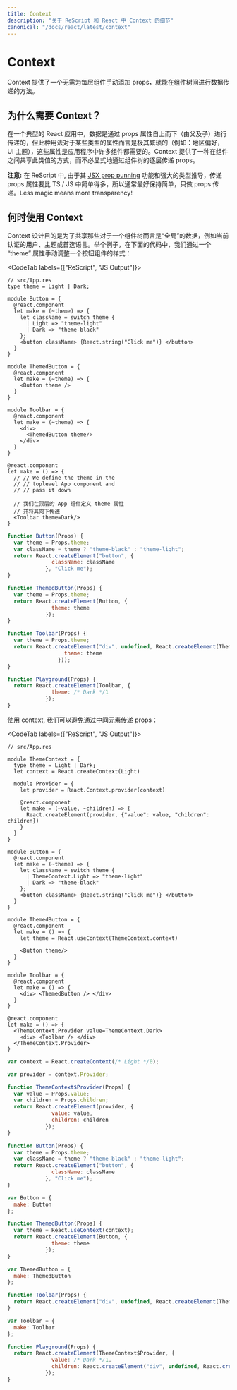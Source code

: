 ```yaml
---
title: Context
description: "关于 ReScript 和 React 中 Context 的细节"
canonical: "/docs/react/latest/context"
---
```


# Context

<Intro>

<!-- 
Context provides a way to pass data through the component tree without having to pass props down manually at every level. 
-->

Context 提供了一个无需为每层组件手动添加 props，就能在组件树间进行数据传递的方法。

</Intro>

<!--
## Why Context?
-->

## 为什么需要 Context？

<!-- 
In a typical React application, data is passed top-down (parent to child) via props, but this can be cumbersome for certain types of props (e.g. locale preference, UI theme) that are required by many components within an application. Context provides a way to share values like these between components without having to explicitly pass a prop through every level of the tree. 
-->

在一个典型的 React 应用中，数据是通过 props 属性自上而下（由父及子）进行传递的，但此种用法对于某些类型的属性而言是极其繁琐的（例如：地区偏好，UI 主题），这些属性是应用程序中许多组件都需要的。Context 提供了一种在组件之间共享此类值的方式，而不必显式地通过组件树的逐层传递 props。


<!--
**Note:** In ReScript, passing down props is way simpler than in TS / JS due to its [JSX prop punning](/docs/manual/latest/jsx#punning) feature and strong type inference, so it's often preferrable to keep it simple and just do props passing. Less magic means more transparency!
-->

**注意:** 在 ReScript 中, 由于其 [JSX prop punning](/docs/manual/latest/jsx#punning) 功能和强大的类型推导，传递 props 属性要比 TS / JS 中简单得多，所以通常最好保持简单，只做 props 传递。Less magic means more transparency!


<!-- 
## When to Use Context 
-->

## 何时使用 Context

<!-- 
Context is designed to share data that can be considered “global” for a tree of React components, such as the current authenticated user, theme, or preferred language. For example, in the code below we manually thread through a “theme” prop in order to style the Button component:
-->

Context 设计目的是为了共享那些对于一个组件树而言是“全局”的数据，例如当前认证的用户、主题或首选语言。举个例子，在下面的代码中，我们通过一个 “theme” 属性手动调整一个按钮组件的样式：

<CodeTab labels={["ReScript", "JS Output"]}>

```res
// src/App.res
type theme = Light | Dark;

module Button = {
  @react.component
  let make = (~theme) => {
    let className = switch theme {
      | Light => "theme-light"
      | Dark => "theme-black"
    };
    <button className> {React.string("Click me")} </button>
  }
}

module ThemedButton = {
  @react.component
  let make = (~theme) => {
    <Button theme />
  }
}

module Toolbar = {
  @react.component
  let make = (~theme) => {
    <div>
      <ThemedButton theme/>
    </div>
  }
}

@react.component
let make = () => {
  // // We define the theme in the
  // // toplevel App component and
  // // pass it down

  // 我们在顶层的 App 组件定义 theme 属性
  // 并将其向下传递
  <Toolbar theme=Dark/>
}
```

```js
function Button(Props) {
  var theme = Props.theme;
  var className = theme ? "theme-black" : "theme-light";
  return React.createElement("button", {
              className: className
            }, "Click me");
}

function ThemedButton(Props) {
  var theme = Props.theme;
  return React.createElement(Button, {
              theme: theme
            });
}

function Toolbar(Props) {
  var theme = Props.theme;
  return React.createElement("div", undefined, React.createElement(ThemedButton, {
                  theme: theme
                }));
}

function Playground(Props) {
  return React.createElement(Toolbar, {
              theme: /* Dark */1
            });
}
```
</CodeTab>

<!--
Using context, we can avoid passing props through intermediate elements:
-->

使用 context, 我们可以避免通过中间元素传递 props：

<CodeTab labels={["ReScript", "JS Output"]}>

```res
// src/App.res

module ThemeContext = {
  type theme = Light | Dark;
  let context = React.createContext(Light)

  module Provider = {
    let provider = React.Context.provider(context)

    @react.component
    let make = (~value, ~children) => {
      React.createElement(provider, {"value": value, "children": children})
    }
  }
}

module Button = {
  @react.component
  let make = (~theme) => {
    let className = switch theme {
      | ThemeContext.Light => "theme-light"
      | Dark => "theme-black"
    };
    <button className> {React.string("Click me")} </button>
  }
}

module ThemedButton = {
  @react.component
  let make = () => {
    let theme = React.useContext(ThemeContext.context)

    <Button theme/>
  }
}

module Toolbar = {
  @react.component
  let make = () => {
    <div> <ThemedButton /> </div>
  }
}

@react.component
let make = () => {
  <ThemeContext.Provider value=ThemeContext.Dark>
    <div> <Toolbar /> </div>
  </ThemeContext.Provider>
}
```
```js
var context = React.createContext(/* Light */0);

var provider = context.Provider;

function ThemeContext$Provider(Props) {
  var value = Props.value;
  var children = Props.children;
  return React.createElement(provider, {
              value: value,
              children: children
            });
}

function Button(Props) {
  var theme = Props.theme;
  var className = theme ? "theme-black" : "theme-light";
  return React.createElement("button", {
              className: className
            }, "Click me");
}

var Button = {
  make: Button
};

function ThemedButton(Props) {
  var theme = React.useContext(context);
  return React.createElement(Button, {
              theme: theme
            });
}

var ThemedButton = {
  make: ThemedButton
};

function Toolbar(Props) {
  return React.createElement("div", undefined, React.createElement(ThemedButton, {}));
}

var Toolbar = {
  make: Toolbar
};

function Playground(Props) {
  return React.createElement(ThemeContext$Provider, {
              value: /* Dark */1,
              children: React.createElement("div", undefined, React.createElement(Toolbar, {}))
            });
}
```

</CodeTab>
